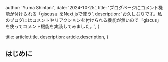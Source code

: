 
  author: 'Yuma Shintani',
  date: '2024-10-25',
  title: 'ブログページにコメント機能が付けられる「giscus」をNext.jsで使う',
  description:
    'お久しぶりです。私のブログにはコメントやリアクションを付けられる機能が無いので「giscus」を使ってコメント機能を実装してみました。',
}

  title: article.title,
  description: article.description,
}


## はじめに